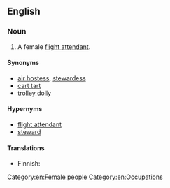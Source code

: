==English==

===Noun===
{{en-noun}}

# {{lb|en|aviation|dated|now|offensive}} A female [[flight attendant]].

====Synonyms====
* [[air hostess]], [[stewardess]]
* [[cart tart]]
* [[trolley dolly]]

====Hypernyms====
* [[flight attendant]]
* [[steward]]

====Translations====
{{trans-top|pejorative: female flight attendant}}
* Finnish: {{t+|fi|lentoemo}}
{{trans-mid}}
{{trans-bottom}}

[[Category:en:Female people]]
[[Category:en:Occupations]]